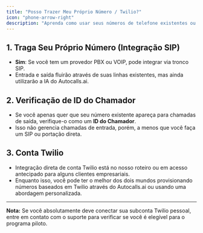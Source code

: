 ```yaml
---
title: "Posso Trazer Meu Próprio Número / Twilio?"
icon: "phone-arrow-right"
description: "Aprenda como usar seus números de telefone existentes ou conta Twilio com o Autocalls.ai através de integração SIP ou verificação de ID do chamador"
---
```


## 1. Traga Seu Próprio Número (Integração SIP)

- **Sim**: Se você tem um provedor PBX ou VOIP, pode integrar via tronco SIP.
- Entrada e saída fluirão através de suas linhas existentes, mas ainda utilizarão a IA do Autocalls.ai.

## 2. Verificação de ID do Chamador

- Se você apenas quer que seu número existente apareça para chamadas de saída, verifique-o como um **ID do Chamador**.
- Isso não gerencia chamadas de entrada, porém, a menos que você faça um SIP ou portação direta.

## 3. Conta Twilio

- Integração direta de conta Twilio está no nosso roteiro ou em acesso antecipado para alguns clientes empresariais.
- Enquanto isso, você pode ter o melhor dos dois mundos provisionando números baseados em Twilio através do Autocalls.ai ou usando uma abordagem personalizada.

---

**Nota:** Se você absolutamente deve conectar sua subconta Twilio pessoal, entre em contato com o suporte para verificar se você é elegível para o programa piloto.
